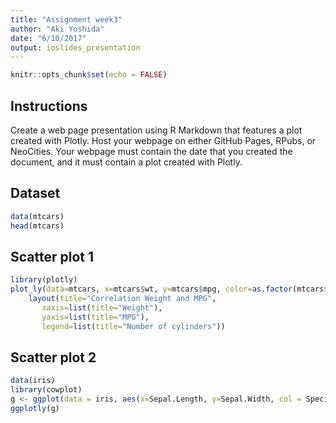 ```yaml
---
title: "Assignment week3"
author: "Aki Yoshida"
date: "6/10/2017"
output: ioslides_presentation
---
```


```r
knitr::opts_chunk$set(echo = FALSE)
```

## Instructions

Create a web page presentation using R Markdown that features a plot created with Plotly. Host your webpage on either GitHub Pages, RPubs, or NeoCities. Your webpage must contain the date that you created the document, and it must contain a plot created with Plotly. 

## Dataset 
```r
data(mtcars)
head(mtcars)
```

## Scatter plot 1
```r
library(plotly)
plot_ly(data=mtcars, x=mtcars$wt, y=mtcars$mpg, color=as.factor(mtcars$cyl), size=mtcars$hp, type="scatter", mode="markers") %>%
    layout(title="Correlation Weight and MPG",
       xaxis=list(title="Weight"),
       yaxis=list(title="MPG"),
       legend=list(title="Number of cylinders"))
```

## Scatter plot 2
```r
data(iris)
library(cowplot)
g <- ggplot(data = iris, aes(x=Sepal.Length, y=Sepal.Width, col = Species)) + geom_point() + facet_grid(~Species) + labs(title="Regression model") + geom_smooth(method="lm")
ggplotly(g) 
```
